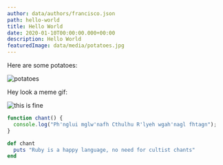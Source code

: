 ```yaml
---
author: data/authors/francisco.json
path: hello-world
title: Hello World
date: 2020-01-10T00:00:00.000+00:00
description: Hello World
featuredImage: data/media/potatoes.jpg
---
```


Here are some potatoes:

![potatoes](/data/media/potatoes.jpg)

Hey look a meme gif:

![this is fine](/data/media/this-is-fine.gif)

```js
function chant() {
  console.log("Ph'nglui mglw'nafh Cthulhu R'lyeh wgah'nagl fhtagn");
}
```

```ruby
def chant
  puts "Ruby is a happy language, no need for cultist chants"
end
```
